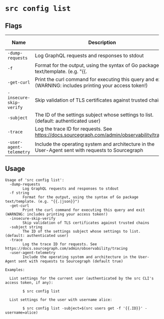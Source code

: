 # `src config list`


## Flags

| Name | Description | Default Value |
|------|-------------|---------------|
| `-dump-requests` | Log GraphQL requests and responses to stdout | `false` |
| `-f` | Format for the output, using the syntax of Go package text/template. (e.g. "\{\{.|json\}\}") |  |
| `-get-curl` | Print the curl command for executing this query and exit (WARNING: includes printing your access token!) | `false` |
| `-insecure-skip-verify` | Skip validation of TLS certificates against trusted chains | `false` |
| `-subject` | The ID of the settings subject whose settings to list. (default: authenticated user) |  |
| `-trace` | Log the trace ID for requests. See https://docs.sourcegraph.com/admin/observability/tracing | `false` |
| `-user-agent-telemetry` | Include the operating system and architecture in the User-Agent sent with requests to Sourcegraph | `true` |


## Usage

```
Usage of 'src config list':
  -dump-requests
    	Log GraphQL requests and responses to stdout
  -f string
    	Format for the output, using the syntax of Go package text/template. (e.g. "{{.|json}}")
  -get-curl
    	Print the curl command for executing this query and exit (WARNING: includes printing your access token!)
  -insecure-skip-verify
    	Skip validation of TLS certificates against trusted chains
  -subject string
    	The ID of the settings subject whose settings to list. (default: authenticated user)
  -trace
    	Log the trace ID for requests. See https://docs.sourcegraph.com/admin/observability/tracing
  -user-agent-telemetry
    	Include the operating system and architecture in the User-Agent sent with requests to Sourcegraph (default true)

Examples:

  List settings for the current user (authenticated by the src CLI's access token, if any):

    	$ src config list

  List settings for the user with username alice:

    	$ src config list -subject=$(src users get -f '{{.ID}}' -username=alice)



```
	